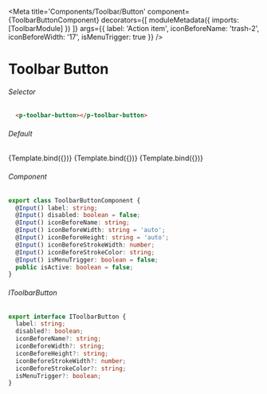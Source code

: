 
<Meta title='Components/Toolbar/Button'
  component={ToolbarButtonComponent}
  decorators={[
    moduleMetadata({
      imports: [ToolbarModule]
    })
  ]}
  args={{
    label: 'Action item',
    iconBeforeName: 'trash-2',
    iconBeforeWidth: '17',
    isMenuTrigger: true
  }}
/>


# Toolbar Button

###### Selector
```html
  <p-toolbar-button></p-toolbar-button>
```

###### Default
<Canvas>
  <Story name="Toolbar Button"
    args={{
      isMenuTrigger: false
    }}>
    {Template.bind({})}
  </Story>
   <Story name="Menu Trigger"
    args={{
    }}>
    {Template.bind({})}
  </Story>
   <Story name="Toolbar Disabled"
    args={{
      disabled: true
    }}>
    {Template.bind({})}
  </Story>
</Canvas>

###### Component
```ts
export class ToolbarButtonComponent {
  @Input() label: string;
  @Input() disabled: boolean = false;
  @Input() iconBeforeName: string;
  @Input() iconBeforeWidth: string = 'auto';
  @Input() iconBeforeHeight: string = 'auto';
  @Input() iconBeforeStrokeWidth: number;
  @Input() iconBeforeStrokeColor: string;
  @Input() isMenuTrigger: boolean = false;
  public isActive: boolean = false;
}
```

###### IToolbarButton
```ts
export interface IToolbarButton {
  label: string;
  disabled?: boolean;
  iconBeforeName?: string;
  iconBeforeWidth?: string;
  iconBeforeHeight?: string;
  iconBeforeStrokeWidth?: number;
  iconBeforeStrokeColor?: string;
  isMenuTrigger?: boolean;
}
```
